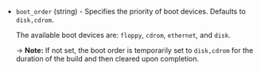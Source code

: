 <!-- Code generated from the comments of the RunConfig struct in builder/vsphere/common/step_run.go; DO NOT EDIT MANUALLY -->

- `boot_order` (string) - Specifies the priority of boot devices. Defaults to `disk,cdrom`.
  
  The available boot devices are: `floppy`, `cdrom`, `ethernet`, and `disk`.
  
  -> **Note:** If not set, the boot order is temporarily set to `disk,cdrom` for the duration
  of the build and then cleared upon completion.

<!-- End of code generated from the comments of the RunConfig struct in builder/vsphere/common/step_run.go; -->
